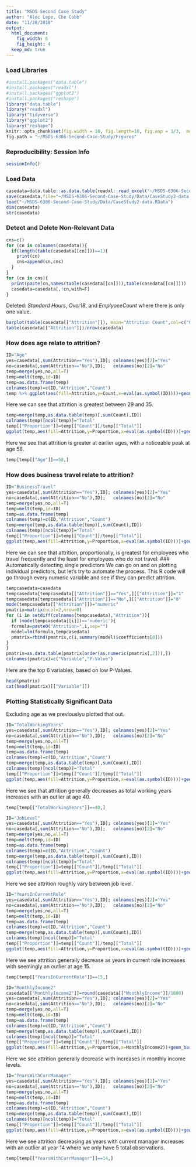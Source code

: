 ```yaml
---
title: "MSDS Second Case Study"
author: "Alec Lepe, Che Cobb"
date: "11/28/2018"
output: 
  html_document:
    fig_width: 6
    fig_height: 4
  keep_md: true
---
```

### Load Libraries
```r
#install.packages("data.table")
#install.packages("readxl")
#install.packages("ggplot2")
#install.packages("reshape")
library("data.table")
library("readxl")
library("tidyverse")
library("ggplot2")
library("reshape")
knitr::opts_chunk$set(fig.width = 10, fig.length=10, fig.asp = 1/3,  message=TRUE,echo=FALSE,cache=TRUE)
fig.path = "~/MSDS-6306-Second-Case-Study/Figures"
```
### Reproducibility: Session Info
```r
sessionInfo()
```
### Load Data
```r
casedata=data.table::as.data.table(readxl::read_excel("~/MSDS-6306-Second-Case-Study/Data/CaseStudy2-data.xlsx"))
save(casedata,file="~/MSDS-6306-Second-Case-Study/Data/CaseStudy2-data.RData")
load("~/MSDS-6306-Second-Case-Study/Data/CaseStudy2-data.RData")
dim(casedata)
str(casedata)
```
### Detect and Delete Non-Relevant Data
``` r
cns=c()
for (cn in colnames(casedata)){
  if(length(table(casedata[[cn]]))==1){
    print(cn)
    cns=append(cn,cns)
  }
}
for (cn in cns){
  print(paste(cn,names(table(casedata[[cn]])),table(casedata[[cn]])))
  casedata=casedata[,!cn,with=F]
}
```
Deleted: *Standard Hours*, *Over18*, and *EmplyoeeCount* where there is only one value.
``` r
barplot(table(casedata[["Attrition"]]), main="Attrition Count",col=c("Green","Red"))
table(casedata[["Attrition"]])/nrow(casedata)
```
### How does age relate to attrition?
``` r
ID="Age"
yes=casedata[,sum(Attrition=="Yes"),ID]; colnames(yes)[2]="Yes"
no=casedata[,sum(Attrition=="No"),ID];   colnames(no)[2]="No"
temp=merge(yes,no,all=T)
temp=melt(temp,id=ID)
temp=as.data.frame(temp)
colnames(temp)=c(ID,"Attrition","Count")
temp %>% ggplot(aes(fill=Attrition,y=Count,x=eval(as.symbol(ID))))+geom_bar(stat="identity")+xlab(ID)
```
Here we can see that attrition is greatest between 29 and 35.
``` r
temp=merge(temp,as.data.table(temp)[,sum(Count),ID])
colnames(temp)[ncol(temp)]="Total"
temp[["Proportion"]]=temp[["Count"]]/temp[["Total"]]
ggplot(temp,aes(fill=Attrition,y=Proportion,x=eval(as.symbol(ID))))+geom_bar(stat="identity")+xlab(ID)+ggtitle(paste(ID,"vs Attrition"))
```
Here we see that attrition is greater at earlier ages, with a noticeable peak at age 58.
``` r
temp[temp[["Age"]]==58,]
```
### How does business travel relate to attrition?
``` r
ID="BusinessTravel"
yes=casedata[,sum(Attrition=="Yes"),ID]; colnames(yes)[2]="Yes"
no=casedata[,sum(Attrition=="No"),ID];   colnames(no)[2]="No"
temp=merge(yes,no,all=T)
temp=melt(temp,id=ID)
temp=as.data.frame(temp)
colnames(temp)=c(ID,"Attrition","Count")
temp=merge(temp,as.data.table(temp)[,sum(Count),ID])
colnames(temp)[ncol(temp)]="Total"
temp[["Proportion"]]=temp[["Count"]]/temp[["Total"]]
ggplot(temp,aes(fill=Attrition,y=Proportion,x=eval(as.symbol(ID))))+geom_bar(stat="identity")+xlab(ID)+ggtitle(paste(ID,"vs Attrition"))
```
Here we can see that attrition, proportionally, is greatest for employees who travel frequently and the least for employees who do not travel.
### Automatically detecting single predictors
We can go on and on plotting individual predictors, but let's try to automate the process.
This R code will go through every numeric variable and see if they can predict attrition.
```r
tempcasedata=casedata
tempcasedata[tempcasedata[["Attrition"]]=="Yes",][["Attrition"]]="1"
tempcasedata[tempcasedata[["Attrition"]]=="No",][["Attrition"]]="0"
mode(tempcasedata[["Attrition"]])="numeric"
pmatrix=matrix(ncol=2,nrow=0)
for (i in setdiff(colnames(tempcasedata),"Attrition")){
  if (mode(tempcasedata[[i]])=='numeric'){
  formula=paste0("Attrition~",i,sep="")
  model=lm(formula,tempcasedata)
  pmatrix=rbind(pmatrix,c(i,summary(model)$coefficients[8]))
}
}
pmatrix=as.data.table(pmatrix[order(as.numeric(pmatrix[,2])),])
colnames(pmatrix)=c("Variable","P-Value")
```
Here are the top 6 variables, based on low P-Values.
``` r
head(pmatrix)
cat(head(pmatrix)[["Variable"]])
```
### Plotting Statistically Significant Data
Excluding age as we previouslyu plotted that out.
``` r
ID="TotalWorkingYears"
yes=casedata[,sum(Attrition=="Yes"),ID]; colnames(yes)[2]="Yes"
no=casedata[,sum(Attrition=="No"),ID];   colnames(no)[2]="No"
temp=merge(yes,no,all=T)
temp=melt(temp,id=ID)
temp=as.data.frame(temp)
colnames(temp)=c(ID,"Attrition","Count")
temp=merge(temp,as.data.table(temp)[,sum(Count),ID])
colnames(temp)[ncol(temp)]="Total"
temp[["Proportion"]]=temp[["Count"]]/temp[["Total"]]
ggplot(temp,aes(fill=Attrition,y=Proportion,x=eval(as.symbol(ID))))+geom_bar(stat="identity")+xlab(ID)+ggtitle(paste(ID,"vs Attrition"))
```

Here we see that attrition generally decreases as total working years increases with an outlier at age 40.
``` r
temp[temp[["TotalWorkingYears"]]==40,]
```
``` r
ID="JobLevel"
yes=casedata[,sum(Attrition=="Yes"),ID]; colnames(yes)[2]="Yes"
no=casedata[,sum(Attrition=="No"),ID];   colnames(no)[2]="No"
temp=merge(yes,no,all=T)
temp=melt(temp,id=ID)
temp=as.data.frame(temp)
colnames(temp)=c(ID,"Attrition","Count")
temp=merge(temp,as.data.table(temp)[,sum(Count),ID])
colnames(temp)[ncol(temp)]="Total"
temp[["Proportion"]]=temp[["Count"]]/temp[["Total"]]
ggplot(temp,aes(fill=Attrition,y=Proportion,x=eval(as.symbol(ID))))+geom_bar(stat="identity")+xlab(ID)+ggtitle(paste(ID,"vs Attrition"))
```

Here we see attrition roughly vary between job level.
``` r
ID="YearsInCurrentRole"
yes=casedata[,sum(Attrition=="Yes"),ID]; colnames(yes)[2]="Yes"
no=casedata[,sum(Attrition=="No"),ID];   colnames(no)[2]="No"
temp=merge(yes,no,all=T)
temp=melt(temp,id=ID)
temp=as.data.frame(temp)
colnames(temp)=c(ID,"Attrition","Count")
temp=merge(temp,as.data.table(temp)[,sum(Count),ID])
colnames(temp)[ncol(temp)]="Total"
temp[["Proportion"]]=temp[["Count"]]/temp[["Total"]]
ggplot(temp,aes(fill=Attrition,y=Proportion,x=eval(as.symbol(ID))))+geom_bar(stat="identity")+xlab(ID)+ggtitle(paste(ID,"vs Attrition"))
```

Here we see attrition generally decrease as years in current role increases with seemingly an outlier at age 15.
``` r
temp[temp[["YearsInCurrentRole"]]==15,]
```

``` r
ID="MonthlyIncome2"
casedata[["MonthlyIncome2"]]=round(casedata[["MonthlyIncome"]]/1000)
yes=casedata[,sum(Attrition=="Yes"),ID]; colnames(yes)[2]="Yes"
no=casedata[,sum(Attrition=="No"),ID];   colnames(no)[2]="No"
temp=merge(yes,no,all=T)
temp=melt(temp,id=ID)
temp=as.data.frame(temp)
colnames(temp)=c(ID,"Attrition","Count")
temp=merge(temp,as.data.table(temp)[,sum(Count),ID])
colnames(temp)[ncol(temp)]="Total"
temp[["Proportion"]]=temp[["Count"]]/temp[["Total"]]
ggplot(temp,aes(fill=Attrition,y=Proportion,x=MonthlyIncome2))+geom_bar(stat="identity")+xlab("Rounded Monthly Income ($K)")+ggtitle("Rounded Monthly Income ($K) vs Attrition")
```

Here we see attrition generally decrease with increases in monthly income levels.
``` r
ID="YearsWithCurrManager"
yes=casedata[,sum(Attrition=="Yes"),ID]; colnames(yes)[2]="Yes"
no=casedata[,sum(Attrition=="No"),ID];   colnames(no)[2]="No"
temp=merge(yes,no,all=T)
temp=melt(temp,id=ID)
temp=as.data.frame(temp)
colnames(temp)=c(ID,"Attrition","Count")
temp=merge(temp,as.data.table(temp)[,sum(Count),ID])
colnames(temp)[ncol(temp)]="Total"
temp[["Proportion"]]=temp[["Count"]]/temp[["Total"]]
ggplot(temp,aes(fill=Attrition,y=Proportion,x=eval(as.symbol(ID))))+geom_bar(stat="identity")+xlab(ID)+ggtitle(paste(ID,"vs Attrition"))

```

Here we see attrition decreasing as years with current manager increases with an outlier at year 14 where we only have 5 total observations.
``` r
temp[temp[["YearsWithCurrManager"]]==14,]
```

